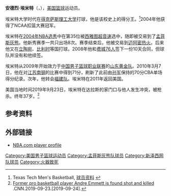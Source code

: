 '''安德烈·埃米特'''（{{lang-en|'''Andre Emmett'''}}，{{bd|1982年|8月27日|2019年|9月23日|catIdx=Emmett}}），[[美国|美国]][[篮球|篮球]]运动员。

埃米特大学时代在[[得克萨斯理工大学|得克萨斯理工大学]]打球，他是该校史上的得分王。<ref>Texas Tech Men's Basketball, [http://texastech.cstv.com/sports/m-baskbl/mtt/emmett_andre01.html 球员资料] {{Wayback|url=http://texastech.cstv.com/sports/m-baskbl/mtt/emmett_andre01.html |date=20080623115144 }}</ref>2004年他获得了NCAA扣篮大赛冠军。

埃米特在[[2004年NBA选秀|2004年NBA选秀]]中在第35位被[[西雅图超音速|西雅图超音速]]选中，随即被交易到了[[孟菲斯灰熊|孟菲斯灰熊]]。他新秀赛季一共只出场8次。赛季结束后，他被交易到[[迈阿密热火|迈阿密热火]]。后来他又在[[立陶宛|立陶宛]]、[[比利时|比利时]]等国打球。2008年他和[[费城76人|费城76人]]签下一份10天合同，但球队并没有和他续签。

埃米特从2009年开始效力于[[中国男子篮球职业联赛|中国男子篮球职业联赛]]的[[山东狮篮球俱乐部|山东黄金队]]。2010年3月7日，他在对[[江苏南钢龙篮球俱乐部|江苏南钢]]的比赛中得到71分，刷新了此前由[[孙军_(篮球运动员)|孙军]]保持的70分CBA单场得分纪录。次年，他转会[[福建鲟浔兴篮球俱乐部|福建队]]。埃米特在2011年返回美国。

美国当地时间2019年9月23日，埃米特在达拉斯的家门口与他人发生冲突，被枪杀。终年37岁。<ref>[https://edition.cnn.com/2019/09/23/us/andre-emmett-former-nba-player-death-trnd/index.html Former pro basketball player Andre Emmett is found shot and killed] {{Wayback|url=https://edition.cnn.com/2019/09/23/us/andre-emmett-former-nba-player-death-trnd/index.html |date=20190924030401 }}.CNN.2019-09-23.[2019-09-24].</ref>

== 参考资料 ==
<references/>

== 外部链接 ==
* [http://www.nba.com/playerfile/andre_emmett/index.html?nav=page NBA.com player profile] {{Wayback|url=http://www.nba.com/playerfile/andre_emmett/index.html?nav=page |date=20121023163302 }}

{{2004 NBA Draft}}
{{NBA G联盟全明星赛最有价值球员}}

{{Authority control}}
{{DEFAULTSORT:Emmett, Andre}}
[[Category:美国男子篮球运动员|Category:美国男子篮球运动员]]
[[Category:孟菲斯灰熊队球员|Category:孟菲斯灰熊队球员]]
[[Category:新泽西网队球员|Category:新泽西网队球员]]
[[Category:火器致死|Category:火器致死]]